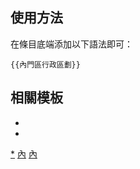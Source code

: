 == 使用方法 ==
在條目底端添加以下語法即可：
<pre>{{內門區行政區劃}}</pre>

== 相關模板 ==
*{{tl|台灣行政區劃}}
*{{tl|中華民國行政區劃}}

<includeonly>
[[Category:內門區行政區劃|*]]
[[Category:高雄市的里|內]]
[[Category:高雄市行政區劃模板|內]]
</includeonly>